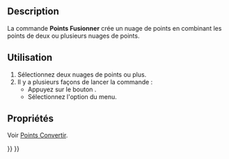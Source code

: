<languages/>

{{Docnav/fr
|[[Points_Structure/fr|Nuage structuré]]
|[[Points_PolyCut/fr|Couper un nuage]]
|[[Points_Workbench/fr|Atelier Points]]
|IconL=Points_Structure.svg
|IconR=Points_PolyCut.svg
|IconC=Workbench_Points.svg
}}

{{GuiCommand/fr
|Name=Points Merge
|Name/fr=Points Fusionner
|MenuLocation=Points → Fusionner des nuages de points
|Workbenches=[[Points_Workbench/fr|Points]]
}}

==Description==

La commande '''Points Fusionner''' crée un nuage de points en combinant les points de deux ou plusieurs nuages de points.

<span id="Usage"></span>
==Utilisation==

# Sélectionnez deux nuages de points ou plus.
# Il y a plusieurs façons de lancer la commande :
#* Appuyez sur le bouton {{Button|[[Image:Points_Merge.svg|16px]] [[Points_Merge/fr|Fusionner des nuages de points]]}}.
#* Sélectionnez l'option {{MenuCommand|Points → [[Image:Points_Merge.svg|16px]] Fusionner des nuages de points}} du menu.

<span id="Properties"></span>
==Propriétés==

Voir [[Points_Convert/fr|Points Convertir]].


{{Docnav/fr
|[[Points_Structure/fr|Nuage structuré]]
|[[Points_PolyCut/fr|Couper un nuage]]
|[[Points_Workbench/fr|Atelier Points]]
|IconL=Points_Structure.svg
|IconR=Points_PolyCut.svg
|IconC=Workbench_Points.svg
}}

{{Points Tools navi{{#translation:}}}}
{{Userdocnavi{{#translation:}}}}